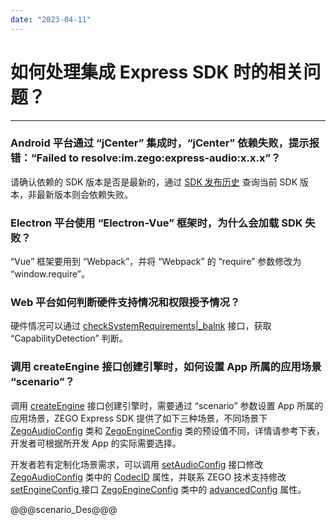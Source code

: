 ```yaml
---
date: "2023-04-11"
---
```

# 如何处理集成 Express SDK 时的相关问题？

---


### Android 平台通过 “jCenter” 集成时，“jCenter” 依赖失败，提示报错：“Failed to resolve:im.zego:express-audio:x.x.x”？

请确认依赖的 SDK 版本是否是最新的，通过 [SDK 发布历史](https://doc-zh.zego.im/article/2969) 查询当前 SDK 版本，非最新版本则会依赖失败。




### Electron 平台使用 “Electron-Vue” 框架时，为什么会加载 SDK 失败？

“Vue” 框架要用到 “Webpack”，并将 “Webpack” 的 “require” 参数修改为 “window.require”。

 

### Web 平台如何判断硬件支持情况和权限授予情况？

硬件情况可以通过 [checkSystemRequirements\|_balnk](https://doc-zh.zego.im/zh/api?doc=Express_Video_SDK_API~javascript_web_web~class~ZegoExpressEngine#check-system-requirements) 接口，获取 “CapabilityDetection” 判断。


### 调用 createEngine 接口创建引擎时，如何设置 App 所属的应用场景 “scenario”？</summary>

调用 [createEngine](https://doc-zh.zego.im/article/api?doc=Express_Video_SDK_API~Java_android~class~im-zego-zegoexpress-zego-express-engine&jumpType=route#create-engine) 接口创建引擎时，需要通过 “scenario” 参数设置 App 所属的应用场景，ZEGO Express SDK 提供了如下三种场景，不同场景下 [ZegoAudioConfig](https://doc-zh.zego.im/article/api?doc=Express_Video_SDK_API~Java~class~im-zego-zegoexpress-entity-zego-audio-config) 类和 [ZegoEngineConfig](https://doc-zh.zego.im/article/api?doc=Express_Video_SDK_API~Java~class~im-zego-zegoexpress-entity-zego-engine-config) 类的预设值不同，详情请参考下表，开发者可根据所开发 App 的实际需要选择。

<Warning title="注意">


开发者若有定制化场景需求，可以调用 [setAudioConfig](https://doc-zh.zego.im/article/api?doc=Express_Video_SDK_API~Java_android~class~im-zego-zegoexpress-zego-express-engine&jumpType=route#set-audio-config) 接口修改 [ZegoAudioConfig](https://doc-zh.zego.im/article/api?doc=Express_Video_SDK_API~Java~class~im-zego-zegoexpress-entity-zego-audio-config) 类中的 [CodecID](https://doc-zh.zego.im/article/api?doc=Express_Video_SDK_API~Java~class~im-zego-zegoexpress-entity-zego-audio-config#public-func-lists) 属性，并联系 ZEGO 技术支持修改 [setEngineConfig
](https://doc-zh.zego.im/article/api?doc=Express_Video_SDK_API~Java~class~im-zego-zegoexpress-zego-express-engine#set-engine-config) 接口 [ZegoEngineConfig](https://doc-zh.zego.im/article/api?doc=Express_Video_SDK_API~Java~class~im-zego-zegoexpress-entity-zego-engine-config) 类中的 [advancedConfig](https://doc-zh.zego.im/article/api?doc=Express_Video_SDK_API~Java~class~im-zego-zegoexpress-entity-zego-engine-config#advanced-config) 属性。
 

</Warning>



@@@scenario_Des@@@
